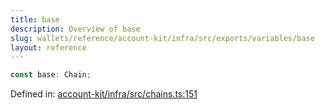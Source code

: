 ```yaml
---
title: base
description: Overview of base
slug: wallets/reference/account-kit/infra/src/exports/variables/base
layout: reference
---
```


```ts
const base: Chain;
```

Defined in: [account-kit/infra/src/chains.ts:151](https://github.com/alchemyplatform/aa-sdk/blob/08da565ff1e1b5bcae4581d79993c4ed9e522c16/account-kit/infra/src/chains.ts#L151)
